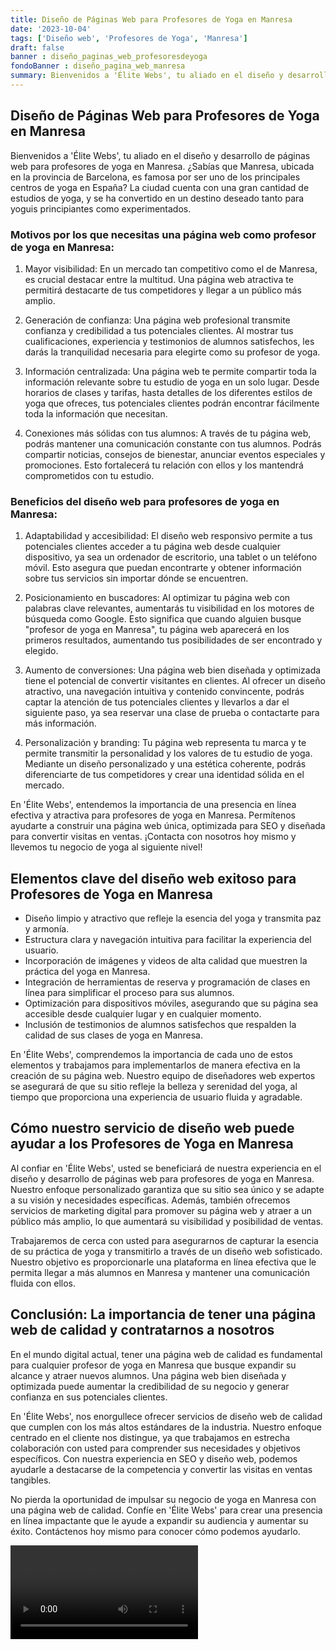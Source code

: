 ```yaml
---
title: Diseño de Páginas Web para Profesores de Yoga en Manresa
date: '2023-10-04'
tags: ['Diseño web', 'Profesores de Yoga', 'Manresa']
draft: false
banner : diseño_paginas_web_profesoresdeyoga
fondoBanner : diseño_pagina_web_manresa
summary: Bienvenidos a 'Élite Webs', tu aliado en el diseño y desarrollo de páginas web para profesores de yoga en Manresa. ¿Sabías que Manresa, ubicada en la provincia de Barcelona, es famosa por ser uno de los principales centros de yoga en España? La ciudad cuenta con una gran cantidad de estudios de yoga, y se ha convertido en un destino deseado tanto para yoguis principiantes como experimentados.
---
```


## Diseño de Páginas Web para Profesores de Yoga en Manresa

Bienvenidos a 'Élite Webs', tu aliado en el diseño y desarrollo de páginas web para profesores de yoga en Manresa. ¿Sabías que Manresa, ubicada en la provincia de Barcelona, es famosa por ser uno de los principales centros de yoga en España? La ciudad cuenta con una gran cantidad de estudios de yoga, y se ha convertido en un destino deseado tanto para yoguis principiantes como experimentados.

### Motivos por los que necesitas una página web como profesor de yoga en Manresa:

1. Mayor visibilidad: En un mercado tan competitivo como el de Manresa, es crucial destacar entre la multitud. Una página web atractiva te permitirá destacarte de tus competidores y llegar a un público más amplio.

2. Generación de confianza: Una página web profesional transmite confianza y credibilidad a tus potenciales clientes. Al mostrar tus cualificaciones, experiencia y testimonios de alumnos satisfechos, les darás la tranquilidad necesaria para elegirte como su profesor de yoga.

3. Información centralizada: Una página web te permite compartir toda la información relevante sobre tu estudio de yoga en un solo lugar. Desde horarios de clases y tarifas, hasta detalles de los diferentes estilos de yoga que ofreces, tus potenciales clientes podrán encontrar fácilmente toda la información que necesitan.

4. Conexiones más sólidas con tus alumnos: A través de tu página web, podrás mantener una comunicación constante con tus alumnos. Podrás compartir noticias, consejos de bienestar, anunciar eventos especiales y promociones. Esto fortalecerá tu relación con ellos y los mantendrá comprometidos con tu estudio.

### Beneficios del diseño web para profesores de yoga en Manresa:

1. Adaptabilidad y accesibilidad: El diseño web responsivo permite a tus potenciales clientes acceder a tu página web desde cualquier dispositivo, ya sea un ordenador de escritorio, una tablet o un teléfono móvil. Esto asegura que puedan encontrarte y obtener información sobre tus servicios sin importar dónde se encuentren.

2. Posicionamiento en buscadores: Al optimizar tu página web con palabras clave relevantes, aumentarás tu visibilidad en los motores de búsqueda como Google. Esto significa que cuando alguien busque "profesor de yoga en Manresa", tu página web aparecerá en los primeros resultados, aumentando tus posibilidades de ser encontrado y elegido.

3. Aumento de conversiones: Una página web bien diseñada y optimizada tiene el potencial de convertir visitantes en clientes. Al ofrecer un diseño atractivo, una navegación intuitiva y contenido convincente, podrás captar la atención de tus potenciales clientes y llevarlos a dar el siguiente paso, ya sea reservar una clase de prueba o contactarte para más información.

4. Personalización y branding: Tu página web representa tu marca y te permite transmitir la personalidad y los valores de tu estudio de yoga. Mediante un diseño personalizado y una estética coherente, podrás diferenciarte de tus competidores y crear una identidad sólida en el mercado.

En 'Élite Webs', entendemos la importancia de una presencia en línea efectiva y atractiva para profesores de yoga en Manresa. Permítenos ayudarte a construir una página web única, optimizada para SEO y diseñada para convertir visitas en ventas. ¡Contacta con nosotros hoy mismo y llevemos tu negocio de yoga al siguiente nivel!

<GifSeo />

<Cta />

## Elementos clave del diseño web exitoso para Profesores de Yoga en Manresa

- Diseño limpio y atractivo que refleje la esencia del yoga y transmita paz y armonía.
- Estructura clara y navegación intuitiva para facilitar la experiencia del usuario.
- Incorporación de imágenes y videos de alta calidad que muestren la práctica del yoga en Manresa.
- Integración de herramientas de reserva y programación de clases en línea para simplificar el proceso para sus alumnos.
- Optimización para dispositivos móviles, asegurando que su página sea accesible desde cualquier lugar y en cualquier momento.
- Inclusión de testimonios de alumnos satisfechos que respalden la calidad de sus clases de yoga en Manresa.

En 'Élite Webs', comprendemos la importancia de cada uno de estos elementos y trabajamos para implementarlos de manera efectiva en la creación de su página web. Nuestro equipo de diseñadores web expertos se asegurará de que su sitio refleje la belleza y serenidad del yoga, al tiempo que proporciona una experiencia de usuario fluida y agradable.

## Cómo nuestro servicio de diseño web puede ayudar a los Profesores de Yoga en Manresa

Al confiar en 'Élite Webs', usted se beneficiará de nuestra experiencia en el diseño y desarrollo de páginas web para profesores de yoga en Manresa. Nuestro enfoque personalizado garantiza que su sitio sea único y se adapte a su visión y necesidades específicas. Además, también ofrecemos servicios de marketing digital para promover su página web y atraer a un público más amplio, lo que aumentará su visibilidad y posibilidad de ventas.

Trabajaremos de cerca con usted para asegurarnos de capturar la esencia de su práctica de yoga y transmitirlo a través de un diseño web sofisticado. Nuestro objetivo es proporcionarle una plataforma en línea efectiva que le permita llegar a más alumnos en Manresa y mantener una comunicación fluida con ellos.

## Conclusión: La importancia de tener una página web de calidad y contratarnos a nosotros

En el mundo digital actual, tener una página web de calidad es fundamental para cualquier profesor de yoga en Manresa que busque expandir su alcance y atraer nuevos alumnos. Una página web bien diseñada y optimizada puede aumentar la credibilidad de su negocio y generar confianza en sus potenciales clientes.

En 'Élite Webs', nos enorgullece ofrecer servicios de diseño web de calidad que cumplen con los más altos estándares de la industria. Nuestro enfoque centrado en el cliente nos distingue, ya que trabajamos en estrecha colaboración con usted para comprender sus necesidades y objetivos específicos. Con nuestra experiencia en SEO y diseño web, podemos ayudarle a destacarse de la competencia y convertir las visitas en ventas tangibles.

No pierda la oportunidad de impulsar su negocio de yoga en Manresa con una página web de calidad. Confíe en 'Élite Webs' para crear una presencia en línea impactante que le ayude a expandir su audiencia y aumentar su éxito. Contáctenos hoy mismo para conocer cómo podemos ayudarlo.

<Video />

<CtaBot job='Profesores de Yoga' city='Manresa'/>

<Gmaps query='Manresa+españa+maps' />